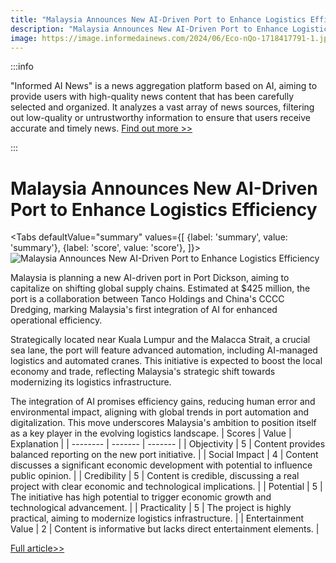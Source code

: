 ```yaml
---
title: "Malaysia Announces New AI-Driven Port to Enhance Logistics Efficiency"
description: "Malaysia Announces New AI-Driven Port to Enhance Logistics Efficiency"
image: https://image.informedainews.com/2024/06/Eco-nQo-1718417791-1.jpg
---
```



:::info

"Informed AI News" is a news aggregation platform based on AI, aiming to provide users with high-quality news content that has been carefully selected and organized. It analyzes a vast array of news sources, filtering out low-quality or untrustworthy information to ensure that users receive accurate and timely news.  [Find out more >>](/)

:::

# Malaysia Announces New AI-Driven Port to Enhance Logistics Efficiency


<Tabs
	defaultValue="summary"
	values={[
	{label: 'summary', value: 'summary'},
	{label: 'score', value: 'score'},
]}>
<TabItem value="summary">
<img
  src="https://image.informedainews.com/2024/06/Eco-nQo-1718417791-1.jpg"
  alt="Malaysia Announces New AI-Driven Port to Enhance Logistics Efficiency"
/>



Malaysia is planning a new AI-driven port in Port Dickson, aiming to capitalize on shifting global supply chains. Estimated at $425 million, the port is a collaboration between Tanco Holdings and China's CCCC Dredging, marking Malaysia's first integration of AI for enhanced operational efficiency.

Strategically located near Kuala Lumpur and the Malacca Strait, a crucial sea lane, the port will feature advanced automation, including AI-managed logistics and automated cranes. This initiative is expected to boost the local economy and trade, reflecting Malaysia's strategic shift towards modernizing its logistics infrastructure.

The integration of AI promises efficiency gains, reducing human error and environmental impact, aligning with global trends in port automation and digitalization. This move underscores Malaysia's ambition to position itself as a key player in the evolving logistics landscape.
</TabItem>
<TabItem value="score">
	| Scores     | Value   | Explanation |
	| -------- | ------- | ------- |
	| Objectivity  | 5    | Content provides balanced reporting on the new port initiative.    |
	| Social Impact | 4     | Content discusses a significant economic development with potential to influence public opinion.    |
	| Credibility    | 5    | Content is credible, discussing a real project with clear economic and technological implications.    |
	| Potential    | 5    | The initiative has high potential to trigger economic growth and technological advancement.    |
	| Practicality    | 5    | The project is highly practical, aiming to modernize logistics infrastructure.    |
	| Entertainment Value    | 2    | Content is informative but lacks direct entertainment elements.    |
</TabItem>
</Tabs>

[Full article>>](https://asia.nikkei.com/Spotlight/Supply-Chain/Malaysia-to-build-port-near-Kuala-Lumpur-amid-supply-chain-shift)
